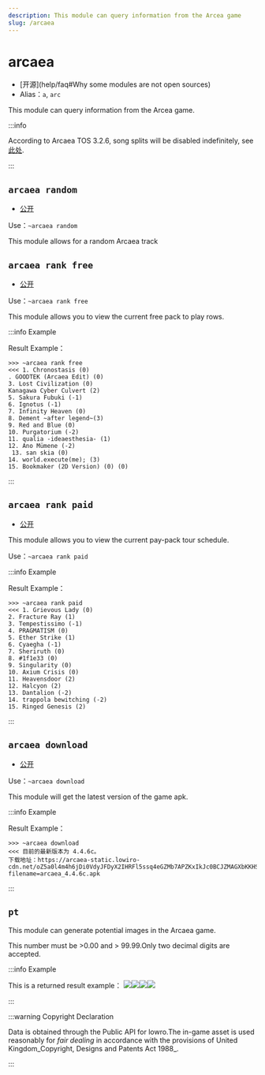 ```yaml
---
description: This module can query information from the Arcea game
slug: /arcaea
---
```


# arcaea

-   [开源]\(help/faq#Why some modules are not open sources)
-   Alias：`a`, `arc`

This module can query information from the Arcea game.

:::info

According to Arcaea TOS 3.2.6, song splits will be disabled indefinitely, see[此处](https://arcaea.lowiro.com/en/terms_of_service).

:::

## `arcaea random`

-   [公开](permissions)

Use：`~arcaea random`

This module allows for a random Arcaea track

## `arcaea rank free`

-   [公开](permissions)

Use：`~arcaea rank free`

This module allows you to view the current free pack to play rows.

:::info Example

Result Example：

```
>>> ~arcaea rank free
<<< 1. Chronostasis (0)
. GOODTEK (Arcaea Edit) (0)
3. Lost Civilization (0)
Kanagawa Cyber Culvert (2)
5. Sakura Fubuki (-1)
6. Ignotus (-1)
7. Infinity Heaven (0)
8. Dement ~after legend~(3)
9. Red and Blue (0)
10. Purgatorium (-2)
11. qualia -ideaesthesia- (1)
12. Ano Mümene (-2) 
 13. san skia (0)
14. world.execute(me); (3)
15. Bookmaker (2D Version) (0) (0)
```

:::

## `arcaea rank paid`

-   [公开](permissions)

This module allows you to view the current pay-pack tour schedule.

Use：`~arcaea rank paid`

:::info Example

Result Example：

```
>>> ~arcaea rank paid
<<< 1. Grievous Lady (0)
2. Fracture Ray (1)
3. Tempestissimo (-1)
4. PRAGMATISM (0)
5. Ether Strike (1)
6. Cyaegha (-1)
7. Sheriruth (0)
8. #1f1e33 (0)
9. Singularity (0)
10. Axium Crisis (0)
11. Heavensdoor (2)
12. Halcyon (2)
13. Dantalion (-2)
14. trappola bewitching (-2)
15. Ringed Genesis (2)
```

:::

## `arcaea download`

-   [公开](permissions)

Use：`~arcaea download`

This module will get the latest version of the game apk.

:::info Example

Result Example：

```
>>> ~arcaea download
<<< 目前的最新版本为 4.4.6c。
下载地址：https://arcaea-static.lowiro-cdn.net/oZ5a0l4m4h6jDi0VdyJFDyX2IHRFl5ssq4eGZMb7APZKxIkJc0BCJZMAGXbKKHS5Lup4TJYMZ%2Fe5DWJU%2BHhroRcMFJ%2BcuF%2BxurrmpW%2BnNg%2Ffcnc%2FNVj6kavkjjN5E9XeW7hcJ8bmDSNEZk8%3D?filename=arcaea_4.4.6c.apk
```

:::

## `pt`

This module can generate potential images in the Arcaea game.

This number must be >0.00 and > 99.99.Only two decimal digits are accepted.

:::info Example

This is a returned result example： ![](https://z1.ax1x.com/2023/11/18/piNuRht.png)![](https://z1.ax1x.com/2023/11/18/piNKE36.png)![](https://z1.ax1x.com/2023/11/18/piNKVgK.png)![](https://z1.ax1x.com/2023/11/18/piNKZjO.png)

:::

:::warning Copyright Declaration

Data is obtained through the Public API for lowro.The in-game asset is used reasonably for _fair dealing_ in accordance with the provisions of United Kingdom_Copyright, Designs and Patents Act 1988_.

:::
